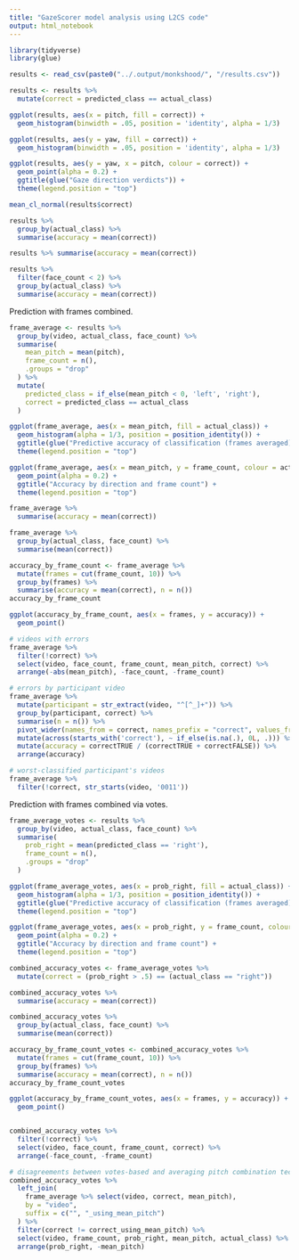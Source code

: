 ```yaml
---
title: "GazeScorer model analysis using L2CS code"
output: html_notebook
---
```


```r
library(tidyverse)
library(glue)

results <- read_csv(paste0("../.output/monkshood/", "/results.csv"))

results <- results %>%
  mutate(correct = predicted_class == actual_class)

```

```r

ggplot(results, aes(x = pitch, fill = correct)) +
  geom_histogram(binwidth = .05, position = 'identity', alpha = 1/3)

ggplot(results, aes(y = yaw, fill = correct)) +
  geom_histogram(binwidth = .05, position = 'identity', alpha = 1/3)

ggplot(results, aes(y = yaw, x = pitch, colour = correct)) +
  geom_point(alpha = 0.2) +
  ggtitle(glue("Gaze direction verdicts")) +
  theme(legend.position = "top")

mean_cl_normal(results$correct)

results %>% 
  group_by(actual_class) %>%
  summarise(accuracy = mean(correct))

results %>% summarise(accuracy = mean(correct))

results %>% 
  filter(face_count < 2) %>%
  group_by(actual_class) %>% 
  summarise(accuracy = mean(correct))

```

Prediction with frames combined.

```r

frame_average <- results %>% 
  group_by(video, actual_class, face_count) %>%
  summarise(
    mean_pitch = mean(pitch), 
    frame_count = n(),
    .groups = "drop"
  ) %>%
  mutate(
    predicted_class = if_else(mean_pitch < 0, 'left', 'right'),
    correct = predicted_class == actual_class
  )

ggplot(frame_average, aes(x = mean_pitch, fill = actual_class)) +
  geom_histogram(alpha = 1/3, position = position_identity()) +
  ggtitle(glue("Predictive accuracy of classification (frames averaged)")) +
  theme(legend.position = "top")

ggplot(frame_average, aes(x = mean_pitch, y = frame_count, colour = actual_class)) +
  geom_point(alpha = 0.2) +
  ggtitle("Accuracy by direction and frame count") +
  theme(legend.position = "top")

frame_average %>%
  summarise(accuracy = mean(correct))

frame_average %>% 
  group_by(actual_class, face_count) %>%
  summarise(mean(correct))

accuracy_by_frame_count <- frame_average %>%
  mutate(frames = cut(frame_count, 10)) %>%
  group_by(frames) %>%
  summarise(accuracy = mean(correct), n = n())
accuracy_by_frame_count

ggplot(accuracy_by_frame_count, aes(x = frames, y = accuracy)) +
  geom_point()

# videos with errors
frame_average %>% 
  filter(!correct) %>%
  select(video, face_count, frame_count, mean_pitch, correct) %>%
  arrange(-abs(mean_pitch), -face_count, -frame_count)

# errors by participant video
frame_average %>%
  mutate(participant = str_extract(video, "^[^_]+")) %>%
  group_by(participant, correct) %>% 
  summarise(n = n()) %>%
  pivot_wider(names_from = correct, names_prefix = "correct", values_from = n) %>%
  mutate(across(starts_with('correct'), ~ if_else(is.na(.), 0L, .))) %>%
  mutate(accuracy = correctTRUE / (correctTRUE + correctFALSE)) %>%
  arrange(accuracy)

# worst-classified participant's videos
frame_average %>% 
  filter(!correct, str_starts(video, '0011'))

```

Prediction with frames combined via votes.

```r

frame_average_votes <- results %>% 
  group_by(video, actual_class, face_count) %>%
  summarise(
    prob_right = mean(predicted_class == 'right'), 
    frame_count = n(),
    .groups = "drop"
  )

ggplot(frame_average_votes, aes(x = prob_right, fill = actual_class)) +
  geom_histogram(alpha = 1/3, position = position_identity()) +
  ggtitle(glue("Predictive accuracy of classification (frames averaged)")) +
  theme(legend.position = "top")

ggplot(frame_average_votes, aes(x = prob_right, y = frame_count, colour = actual_class)) +
  geom_point(alpha = 0.2) +
  ggtitle("Accuracy by direction and frame count") +
  theme(legend.position = "top")

combined_accuracy_votes <- frame_average_votes %>% 
  mutate(correct = (prob_right > .5) == (actual_class == "right"))

combined_accuracy_votes %>%
  summarise(accuracy = mean(correct))

combined_accuracy_votes %>% 
  group_by(actual_class, face_count) %>%
  summarise(mean(correct))

accuracy_by_frame_count_votes <- combined_accuracy_votes %>%
  mutate(frames = cut(frame_count, 10)) %>%
  group_by(frames) %>%
  summarise(accuracy = mean(correct), n = n())
accuracy_by_frame_count_votes

ggplot(accuracy_by_frame_count_votes, aes(x = frames, y = accuracy)) +
  geom_point()


combined_accuracy_votes %>% 
  filter(!correct) %>%
  select(video, face_count, frame_count, correct) %>%
  arrange(-face_count, -frame_count)

# disagreements between votes-based and averaging pitch combination techniques
combined_accuracy_votes %>% 
  left_join(
    frame_average %>% select(video, correct, mean_pitch),
    by = "video",
    suffix = c("", "_using_mean_pitch")
  ) %>%
  filter(correct != correct_using_mean_pitch) %>%
  select(video, frame_count, prob_right, mean_pitch, actual_class) %>%
  arrange(prob_right, -mean_pitch)

```
